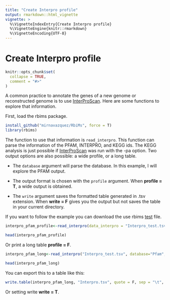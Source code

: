 ```yaml
---
title: "Create Interpro profile"
output: rmarkdown::html_vignette
vignette: >
  %\VignetteIndexEntry{Create Interpro profile}
  %\VignetteEngine{knitr::rmarkdown}
  %\VignetteEncoding{UTF-8}
---
```



# Create Interpro profile

```r
knitr::opts_chunk$set(
  collapse = TRUE,
  comment = "#>"
)
```

A common practice to annotate the genes of a new genome or reconstructed genome is to use [InterProScan](https://interproscan-docs.readthedocs.io/en/latest/). Here are some functions to explore that information.

First, load the rbims package.

```r
install_github("mirnavazquez/RbiMs", force = T)
library(rbims)
```

The function to use that information is `read_interpro`. This function can parse the information of the PFAM, INTERPRO, and KEGG ids. The KEGG analysis is just possible if [InterProScan](https://interproscan-docs.readthedocs.io/en/latest/) was run with the -pa option. Two output options are also possible: a wide profile, or a long table.

-   The `database` argument will parse the database. In this example, I will explore the PFAM output.

-   The output format is chosen with the `profile` argument. When **profile = T**, a wide output is obtained.

-   The `write` argument saves the formatted table generated in .tsv extension. When **write = F** gives you the output but not saves the table in your current directory. 

If you want to follow the example you can download the use rbims [test](https://github.com/mirnavazquez/RbiMs/blob/main/inst/extdata/Interpro_test.tsv) file.

```r
interpro_pfam_profile<-read_interpro(data_interpro = "Interpro_test.tsv", database="Pfam", profile = T)
```

```r
head(interpro_pfam_profile)
```

Or print a long table **profile = F**.

```r
interpro_pfam_long<-read_interpro("Interpro_test.tsv", database="Pfam", profile = F)
```

```r
head(interpro_pfam_long)
```

You can export this to a table like this:

```r
write.table(interpro_pfam_long, "Interpro.tsv", quote = F, sep = "\t", row.names = F, col.names = T)
```

Or setting write  **write = T**. 